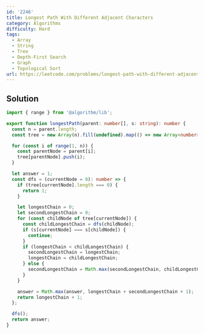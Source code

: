 ```yaml
---
id: '2246'
title: Longest Path With Different Adjacent Characters
category: Algorithms
difficulty: Hard
tags:
  - Array
  - String
  - Tree
  - Depth-First Search
  - Graph
  - Topological Sort
url: https://leetcode.com/problems/longest-path-with-different-adjacent-characters
---
```


## Solution

```typescript filename="solution.ts" copy
import { range } from '@algorithm/lib';

export function longestPath(parent: number[], s: string): number {
  const n = parent.length;
  const tree = new Array(n).fill(undefined).map(() => new Array<number>());

  for (const i of range(1, n)) {
    const parentNode = parent[i];
    tree[parentNode].push(i);
  }

  let answer = 1;
  const dfs = (currentNode = 0): number => {
    if (tree[currentNode].length === 0) {
      return 1;
    }

    let longestChain = 0;
    let secondLongestChain = 0;
    for (const childNode of tree[currentNode]) {
      const childLongestChain = dfs(childNode);
      if (s[currentNode] === s[childNode]) {
        continue;
      }
      if (longestChain < childLongestChain) {
        secondLongestChain = longestChain;
        longestChain = childLongestChain;
      } else {
        secondLongestChain = Math.max(secondLongestChain, childLongestChain);
      }
    }

    answer = Math.max(answer, longestChain + secondLongestChain + 1);
    return longestChain + 1;
  };

  dfs();
  return answer;
}
```
